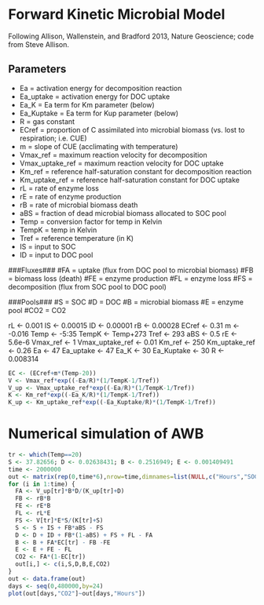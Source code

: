 # Forward Kinetic Microbial Model

Following Allison, Wallenstein, and Bradford 2013, Nature Geoscience; code from Steve Allison.

## Parameters

* Ea = activation energy for decomposition reaction
* Ea_uptake = activation energy for DOC uptake
* Ea_K = Ea term for Km parameter (below)
* Ea_Kuptake = Ea term for Kup parameter (below)
* R = gas constant
* ECref = proportion of C assimilated into microbial biomass (vs. lost to respiration; i.e. CUE)
* m = slope of CUE (acclimating with temperature)
* Vmax_ref = maximum reaction velocity for decomposition
* Vmax_uptake_ref = maximum reaction velocity for DOC uptake
* Km_ref = reference half-saturation constant for decomposition reaction
* Km_uptake_ref = reference half-saturation constant for DOC uptake
* rL = rate of enzyme loss
* rE = rate of enzyme production
* rB = rate of microbial biomass death
* aBS = fraction of dead microbial biomass allocated to SOC pool
* Temp = conversion factor for temp in Kelvin
* TempK = temp in Kelvin
* Tref = reference temperature (in K)
* IS = input to SOC
* ID = input to DOC pool

###Fluxes###
#FA = uptake (flux from DOC pool to microbial biomass)
#FB = biomass loss (death)
#FE = enzyme production 
#FL = enzyme loss 
#FS = decomposition (flux from SOC pool to DOC pool)

###Pools###
#S = SOC
#D = DOC
#B = microbial biomass
#E = enzyme pool
#CO2 = CO2


rL <- 0.001
IS <- 0.00015
ID <- 0.00001
rB <- 0.00028
ECref <- 0.31
m <- -0.016
Temp <- -5:35
TempK <- Temp+273
Tref <- 293
aBS <- 0.5
rE <- 5.6e-6
Vmax_ref <- 1
Vmax_uptake_ref <- 0.01
Km_ref <- 250
Km_uptake_ref <- 0.26
Ea <- 47
Ea_uptake <- 47
Ea_K <- 30
Ea_Kuptake <- 30
R <- 0.008314

```r
EC <- (ECref+m*(Temp-20))
V <- Vmax_ref*exp((-Ea/R)*(1/TempK-1/Tref))
V_up <- Vmax_uptake_ref*exp((-Ea/R)*(1/TempK-1/Tref))
K <- Km_ref*exp((-Ea_K/R)*(1/TempK-1/Tref))
K_up <- Km_uptake_ref*exp((-Ea_Kuptake/R)*(1/TempK-1/Tref))
```
# Numerical simulation of AWB

```r
tr <- which(Temp==20)
S <- 37.82656; D <- 0.02638431; B <- 0.2516949; E <- 0.001409491
time <- 2000000
out <- matrix(rep(0,time*6),nrow=time,dimnames=list(NULL,c("Hours","SOC","DOC","MBC","ENZC","CO2")))
for (i in 1:time) {
  FA <- V_up[tr]*B*D/(K_up[tr]+D)
  FB <- rB*B
  FE <- rE*B
  FL <- rL*E
  FS <- V[tr]*E*S/(K[tr]+S)
  S <- S + IS + FB*aBS - FS
  D <- D + ID + FB*(1-aBS) + FS + FL - FA
  B <- B + FA*EC[tr] - FB -FE
  E <- E + FE - FL
  CO2 <- FA*(1-EC[tr])
  out[i,] <- c(i,S,D,B,E,CO2)
}
out <- data.frame(out)
days <- seq(0,480000,by=24)
plot(out[days,"CO2"]~out[days,"Hours"])
```
